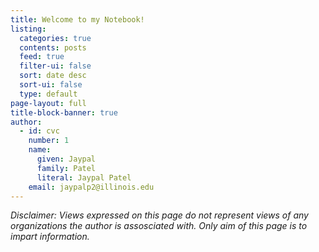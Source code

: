 ```yaml
---
title: Welcome to my Notebook!
listing:
  categories: true
  contents: posts
  feed: true
  filter-ui: false
  sort: date desc
  sort-ui: false
  type: default
page-layout: full
title-block-banner: true
author:
  - id: cvc
    number: 1
    name:
      given: Jaypal
      family: Patel
      literal: Jaypal Patel
    email: jaypalp2@illinois.edu
---
```

_Disclaimer: Views expressed on this page do not represent views of any organizations the author is assosciated with. Only aim of this page is to impart information._

<br>